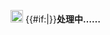 [[File:Pictogram voting wait.svg|20px|alt=|link=]] {{#if:{{{1|}}}|[[User:{{{1}}}|<span style="color:blue;font-weight:heavy">{{{1}}}</span>]]}}'''处理中……'''<noinclude>
{{documentation}}</noinclude>
